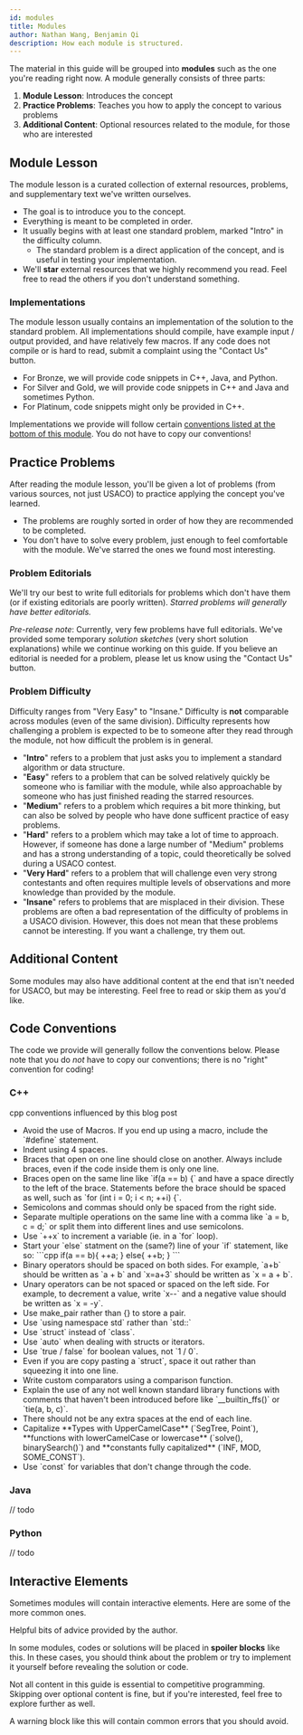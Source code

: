 ```yaml
---
id: modules
title: Modules
author: Nathan Wang, Benjamin Qi
description: How each module is structured.
---
```


The material in this guide will be grouped into **modules** such as the one you're reading right now. A module generally consists of three parts:

1. **Module Lesson**: Introduces the concept
2. **Practice Problems**: Teaches you how to apply the concept to various problems
3. **Additional Content**: Optional resources related to the module, for those who are interested

## Module Lesson

The module lesson is a curated collection of external resources, problems, and supplementary text we've written ourselves.

  - The goal is to introduce you to the concept.
  - Everything is meant to be completed in order.
  - It usually begins with at least one standard problem, marked "Intro" in the difficulty column.
    - The standard problem is a direct application of the concept, and is useful in testing your implementation.
  - We'll **star** external resources that we highly recommend you read. Feel free to read the others if you don't understand something.

### Implementations

The module lesson usually contains an implementation of the solution to the standard problem. All implementations should compile, have example input / output provided, and have relatively few macros. If any code does not compile or is hard to read, submit a complaint using the "Contact Us" button.

  - For Bronze, we will provide code snippets in C++, Java, and Python.
  - For Silver and Gold, we will provide code snippets in C++ and Java and sometimes Python.
  - For Platinum, code snippets might only be provided in C++.

Implementations we provide will follow certain [conventions listed at the bottom of this module](#code-conventions). You do not have to copy our conventions!

## Practice Problems

After reading the module lesson, you'll be given a lot of problems (from various sources, not just USACO) to practice applying the concept you've learned.

- The problems are roughly sorted in order of how they are recommended to be completed.
- You don't have to solve every problem, just enough to feel comfortable with the module. We've starred the ones we found most interesting.

### Problem Editorials

We'll try our best to write full editorials for problems which don't have them (or if existing editorials are poorly written). _Starred problems will generally have better editorials._

_Pre-release note_: Currently, very few problems have full editorials. We've provided some temporary _solution sketches_ (very short solution explanations) while we continue working on this guide. If you believe an editorial is needed for a problem, please let us know using the "Contact Us" button.

### Problem Difficulty

Difficulty ranges from "Very Easy" to "Insane." Difficulty is **not** comparable across modules (even of the same division). Difficulty represents how challenging a problem is expected to be to someone after they read through the module, not how difficult the problem is in general.

- "**Intro**" refers to a problem that just asks you to implement a standard algorithm or data structure.
- "**Easy**" refers to a problem that can be solved relatively quickly be someone who is familiar with the module, while also approachable by someone who has just finished reading the starred resources.
- "**Medium**" refers to a problem which requires a bit more thinking, but can also be solved by people who have done sufficent practice of easy problems.
- "**Hard**" refers to a problem which may take a lot of time to approach. However, if someone has done a large number of "Medium" problems and has a strong understanding of a topic, could theoretically be solved during a USACO contest.
- "**Very Hard**" refers to a problem that will challenge even very strong contestants and often requires multiple levels of observations and more knowledge than provided by the module.
- "**Insane**" refers to problems that are misplaced in their division. These problems are often a bad representation of the difficulty of problems in a USACO division. However, this does not mean that these problems cannot be interesting. If you want a challenge, try them out.

## Additional Content

Some modules may also have additional content at the end that isn't needed for USACO, but may be interesting. Feel free to read or skip them as you'd like.

## Code Conventions

The code we provide will generally follow the conventions below. Please note that you do _not_ have to copy our conventions; there is no "right" convention for coding!

### C++
<resources>
  <resource source = "CF" title = "Competitive C++ Manifesto"> cpp conventions influenced by this blog post</resource> 
</resources>

<ul>
  <li> 
  Avoid the use of Macros. If you end up using a macro, include the `#define` statement. </li>
  <li> 
    Indent using 4 spaces. <!-- Avoid using tabs? Does this cause any problems on usaco-guide? --></li>
  <li> 
    Braces that open on one line should close on another. Always include braces, even if the code inside them is only one line.
  </li>
  <li>
    Braces open on the same line like `if(a == b) {` and have a space directly to the left of the brace. Statements before the brace should be spaced as well, such as `for (int i = 0; i < n; ++i) {`.
  </li>
  <li>
    Semicolons and commas should only be spaced from the right side.
  </li>
  <li> 
    Separate multiple operations on the same line with a comma like `a = b, c = d;` or split them into different lines and use semicolons.
  </li>
  <li> 
    Use `++x` to increment a variable (ie. in a `for` loop).
  </li>
  <li> 
    Start your `else` statment on <!-- different / same? --> the (same?) line of your `if` statement, like so:
    ```cpp
    if(a == b){
       ++a;
    } else{
       ++b;
    }
    ```
  </li>
  <li>
    Binary operators should be spaced on both sides. For example, `a+b` should be written as `a + b` and `x=a+3` should be written as `x = a + b`.
  </li>
  <li>
    Unary operators can be not spaced or spaced on the left side. For example, to decrement a value, write `x--` and a negative value should be written as `x = -y`.
  </li>
  <li> Use make_pair rather than {} to store a pair. </li>
  <li> Use `using namespace std` rather than `std::` </li>
  <li> Use `struct` instead of `class`. </li>
  <li> Use `auto` when dealing with structs or iterators. </li>
  <li> Use `true / false` for boolean  values, not `1 / 0`. </li>
  <li> Even if you are copy pasting a `struct`, space it out rather than squeezing it into one line. </li>
  <li> 
    Write custom comparators using a comparison function. 
    <!-- Any preferences? Also, this doesn't apply to the custom sorting module, make sure to include all 3! :) -->
  </li>
  <li>
    Explain the use of any not well known standard library functions with comments that haven't been introduced before like `__builtin_ffs()` or `tie(a, b, c)`. 
  </li>
  <li>
    There should not be any extra spaces at the end of each line.
  </li>
  <li>
    Capitalize **Types with UpperCamelCase** (`SegTree, Point`), **functions with lowerCamelCase or lowercase** (`solve(), binarySearch()`) and **constants fully capitalized** (`INF, MOD, SOME_CONST`). 
  </li>
  <li>
    Use `const` for variables that don't change through the code.
  </li>
</ul>

### Java

// todo

### Python

// todo

## Interactive Elements

Sometimes modules will contain interactive elements. Here are some of the more common ones.

<info-block title="Pro Tip">

Helpful bits of advice provided by the author.

<!-- Tips on how to become legend in CP and better at competitve programming by Benjamin Qi, exactly what you wanted when you spam DM'd him! Definitely take these tips seriously. Don't uncomment this. -->

</info-block>

<spoiler title="Hidden Content">

In some modules, codes or solutions will be placed in **spoiler blocks** like this. In these cases, you should think about the problem or try to implement it yourself before revealing the solution or code.

</spoiler>

<optional-content title="Optional Content">

Not all content in this guide is essential to competitive programming. Skipping over optional content is fine, but if you're interested, feel free to explore further as well.

</optional-content>

<warning-block>

A warning block like this will contain common errors that you should avoid.

</warning-block>

<!-- Difficulty should be comparable across a division. Say that you have *almost-solved* a question if you scored at least $n-2$ out of $n$ test cases. At least for platinum, difficulty levels should correspond approximately to the following USA Pre-college almost-solve rates on a USACO contest:

  - Easy: $\ge 40\%$ (ex. Fort Moo, Team Building, Redistricting)
  - Normal: $\ge 20\%$ (ex. Card Game, Balancing, Gathering)
  - Hard: $\ge 10\%$ (ex. Mooriokart, Train Tracking 2, Friendcross)

Old gold problems should probably be bumped up one level. -->

<!-- Re: above. Almost-solved is subjective to problem though. Incorrect greedy "almost solves" deleg."" -->